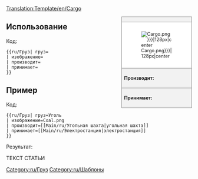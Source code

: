 <noinclude>[[Translation:Template/en/Cargo]]</noinclude><!--
--><div style="float:right; width:15em; font-size:90%; border:1px solid gray; background-color:#f2f2f2; margin-left:1em; margin-bottom:1em">
<div style="text-align:center; border-bottom:1px solid gray"><strong>{{{груз|Груз}}}</strong></div>
<div style="padding:1em; background-color:white">[[File:en/.{{{изображение|Cargo.png}}}|128px|center]]</div>
<div style="border-top:1px solid gray; padding:0.5em"><strong>Производит:</strong> {{{производит}}}</div>
<div style="border-top:1px solid gray; padding:0.5em"><strong>Принимает:</strong> {{{принимает}}}</div>
</div><noinclude>

{{en/-}}
==Использование==
Код:
<pre>{{ru/Груз| груз=
| изображение=
| производит=
| принимает=
}}</pre>

==Пример==
Код:
<pre>{{ru/Груз| груз=Уголь
| изображение=Coal.png
| производит=[[Main/ru/Угольная шахта|угольная шахта]]
| принимает=[[Main/ru/Электростанция|электростанция]]
}}</pre>
Результат:

ТЕКСТ СТАТЬИ
{{ru/Груз| груз=Уголь
| изображение=Coal.png
| производит=[[Main/ru/Угольная шахта|угольная шахта]]
| принимает=[[Main/ru/Электростанция|электростанция]]
}}
</noinclude><includeonly>[[Category:ru/Груз]]</includeonly>
<noinclude>[[Category:ru/Шаблоны]]</noinclude>